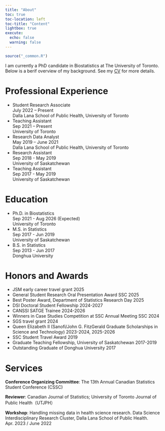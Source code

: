 ```yaml
---
title: "About"
toc: true
toc-location: left
toc-title: "Content"
lightbox: true
execute: 
  echo: false
  warning: false
---
```


```r
source("_common.R")
```

I am currently a PhD candidate in Biostatistics at The University of Toronto. Below is a berif overview of my background. See my [CV](https://drive.google.com/file/d/16cbtvPXwVsk1reVhhkkwvKViH0d4dUNc/view?usp=sharing) for more details.

# Professional Experience

<ul class="positions-list">
  <li>
    <div class="position-name">Student Research Associate</div>
    <div class="position-year">July 2022 – Present</div>
    <div class="position-institution"> Dalla Lana School of Public Health, University of Toronto</div>
  </li>
  <li>
    <div class="position-name">Teaching Assistant</div>
    <div class="position-year">Sep 2021 – Present</div>
    <div class="position-institution">University of Toronto</div>
  </li>
  <li>
    <div class="position-name">Research Data Analyst</div>
    <div class="position-year">May 2019 – June 2021</div>
    <div class="position-institution">Dalla Lana School of Public Health, University of Toronto</div>
  </li>
  <li>
    <div class="position-name">Research Assistant</div>
    <div class="position-year">Sep 2018 - May 2019</div>
    <div class="position-institution">University of Saskatchewan</div>
  </li>
    <li>
    <div class="position-name">Teaching Assistant</div>
    <div class="position-year">Sep 2017 - May 2019</div>
    <div class="position-institution">University of Saskatchewan</div>
  </li>
</ul>


# Education
<ul class="positions-list">
   <li>
   <div class="position-name">Ph.D. in Biostatistics</div> 
   <div class="position-year">Sep 2021 - Aug 2026 (Expected)</div>
  <div class="position-institution">University of Toronto</div>
   </li>
  <li>
   <div class="position-name">M.S. in Statistics</div> 
   <div class="position-year"> Sep 2017 - Jun 2019</div>
  <div class="position-institution">University of Saskatchewan</div>
   </li>
  <li>
   <div class="position-name">B.S. in Statistics</div> 
   <div class="position-year">Sep 2013 - Jun 2017</div>
  <div class="position-institution">Donghua University</div>
   </li>
</ul>

# Honors and Awards
<ul class="awards-list">
  <li>
    <span class="award-name">JSM early career travel grant</span>
    <span class="award-year">2025</span>
  </li>
  <li>
    <span class="award-name">General Student Research Oral Presentation Award</span>
    <span class="award-year">SSC 2025</span>
  </li>
   <li>
    <span class="award-name">Best Poster Award, Department of Statistics Research Day</span>
    <span class="award-year">2025</span>
  </li>
   <li>
    <span class="award-name">DSI Doctoral Student Fellowship</span>
    <span class="award-year">2024-2027</span>
  </li>
   <li>
    <span class="award-name">CANSSI SATGE Trainee</span>
    <span class="award-year">2024-2026</span>
  </li>
   <li>
    <span class="award-name">Winners in Case Studies Competition at SSC Annual Meeting</span>
    <span class="award-year">SSC 2024</span>
  </li>
   <li>
    <span class="award-name">SGS travel grant</span>
    <span class="award-year">2024</span>
  </li>
   <li>
    <span class="award-name">Queen Elizabeth II (Sanofi/John G. FitzGerald Graduate Scholarships in Science and Technology)</span>
    <span class="award-year">2023-2024, 2025-2026</span>
  </li>
   <li>
    <span class="award-name">SSC Student Travel Award</span>
    <span class="award-year">2019</span>
  </li>
   <li>
    <span class="award-name">Graduate Teaching Fellowship, University of Saskatchewan</span>
    <span class="award-year">2017-2019</span>
  </li>
   <li>
    <span class="award-name">Outstanding Graduate of Donghua University</span>
    <span class="award-year">2017</span>
  </li>
  </ul>


# Services
**Conference Organizing Committee**: The 13th Annual Canadian Statistics Student Conference (CSSC)

**Reviewer**:    Canadian Journal of Statistics; University of Toronto Journal of Public Health（UTJPH）

**Workshop**:
Handling missing data in health science research. Data Science Interdisciplinary Research Cluster, Dalla Lana School of Public Health. Apr. 2023 / June 2022 


